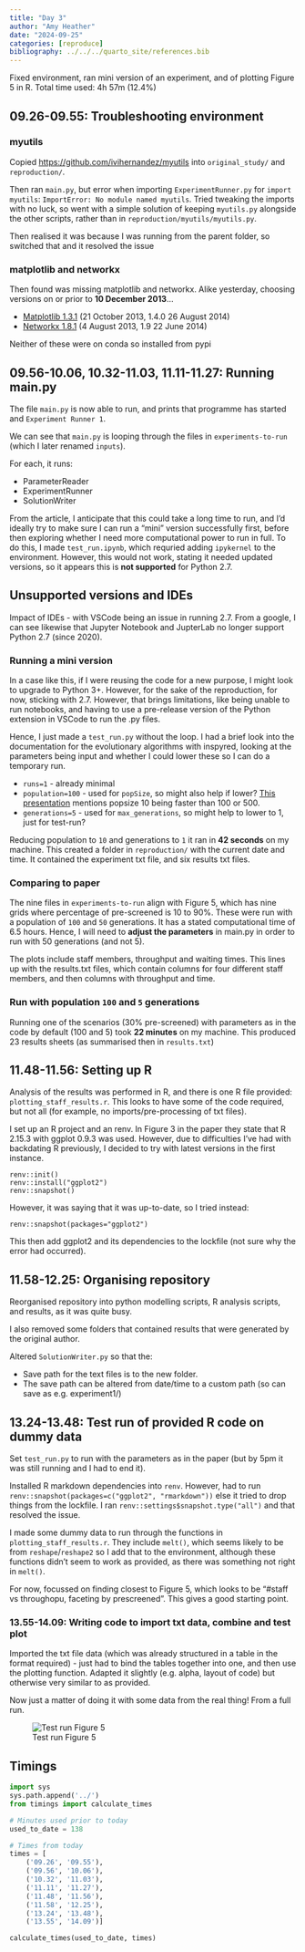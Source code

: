 ```yaml
---
title: "Day 3"
author: "Amy Heather"
date: "2024-09-25"
categories: [reproduce]
bibliography: ../../../quarto_site/references.bib
---
```


::: {.callout-note}

Fixed environment, ran mini version of an experiment, and of plotting Figure 5 in R. Total time used: 4h 57m (12.4%)

:::

## 09.26-09.55: Troubleshooting environment

### myutils

Copied <https://github.com/ivihernandez/myutils> into `original_study/` and `reproduction/`.

Then ran `main.py`, but error when importing `ExperimentRunner.py` for `import myutils`: `ImportError: No module named myutils`. Tried tweaking the imports with no luck, so went with a simple solution of keeping `myutils.py` alongside the other scripts, rather than in `reproduction/myutils/myutils.py`.

Then realised it was because I was running from the parent folder, so switched that and it resolved the issue

### matplotlib and networkx

Then found was missing matplotlib and networkx. Alike yesterday, choosing versions on or prior to **10 December 2013**...

* [Matplotlib 1.3.1](https://pypi.org/project/matplotlib/#history) (21 October 2013, 1.4.0 26 August 2014)
* [Networkx 1.8.1](https://pypi.org/project/networkx/#history) (4 August 2013, 1.9 22 June 2014)

Neither of these were on conda so installed from pypi

## 09.56-10.06, 10.32-11.03, 11.11-11.27: Running main.py

The file `main.py` is now able to run, and prints that programme has started and `Experiment Runner 1`.

We can see that `main.py` is looping through the files in `experiments-to-run` (which I later renamed `inputs`).

For each, it runs:

* ParameterReader
* ExperimentRunner
* SolutionWriter

From the article, I anticipate that this could take a long time to run, and I'd ideally try to make sure I can run a "mini" version successfully first, before then exploring whether I need more computational power to run in full. To do this, I made `test_run.ipynb`, which requried adding `ipykernel` to the environment. However, this would not work, stating it needed updated versions, so it appears this is **not supported** for Python 2.7.

::: {.callout-tip}
## Unsupported versions and IDEs

Impact of IDEs - with VSCode being an issue in running 2.7. From a google, I can see likewise that Jupyter Notebook and JupterLab no longer support Python 2.7 (since 2020).

### Running a mini version

In a case like this, if I were reusing the code for a new purpose, I might look to upgrade to Python 3+. However, for the sake of the reproduction, for now, sticking with 2.7. However, that brings limitations, like being unable to run notebooks, and having to use a pre-release version of the Python extension in VSCode to run the .py files.

:::

Hence, I just made a `test_run.py` without the loop. I had a brief look into the documentation for the evolutionary algorithms with inspyred, looking at the parameters being input and whether I could lower these so I can do a temporary run.

* `runs=1` - already minimal
* `population=100` - used for `popSize`, so might also help if lower? [This presentation](https://neuron.yale.edu/ftp/neuron/2018emory/netpyne-parameter-optimization.pdf) mentions popsize 10 being faster than 100 or 500.
* `generations=5` - used for `max_generations`, so might help to lower to 1, just for test-run?

Reducing population to `10` and generations to `1` it ran in **42 seconds** on my machine. This created a folder in `reproduction/` with the current date and time. It contained the experiment txt file, and six results txt files.

### Comparing to paper

The nine files in `experiments-to-run` align with Figure 5, which has nine grids where percentage of pre-screened is 10 to 90%. These were run with a population of `100` and `50` generations. It has a stated computational time of 6.5 hours. Hence, I will need to **adjust the parameters** in main.py in order to run with 50 generations (and not 5).

The plots include staff members, throughput and waiting times. This lines up with the results.txt files, which contain columns for four different staff members, and then columns with throughput and time.

### Run with population `100` and `5` generations

Running one of the scenarios (30% pre-screened) with parameters as in the code by default (100 and 5) took **22 minutes** on my machine. This produced 23 results sheets (as summarised then in `results.txt`)

## 11.48-11.56: Setting up R

Analysis of the results was performed in R, and there is one R file provided: `plotting_staff_results.r`. This looks to have some of the code required, but not all (for example, no imports/pre-processing of txt files).

I set up an R project and an renv. In Figure 3 in the paper they state that R 2.15.3 with ggplot 0.9.3 was used. However, due to difficulties I've had with backdating R previously, I decided to try with latest versions in the first instance.

```
renv::init()
renv::install("ggplot2")
renv::snapshot()
```

However, it was saying that it was up-to-date, so I tried instead:

```
renv::snapshot(packages="ggplot2")
```

This then add ggplot2 and its dependencies to the lockfile (not sure why the error had occurred).

## 11.58-12.25: Organising repository

Reorganised repository into python modelling scripts, R analysis scripts, and results, as it was quite busy.

I also removed some folders that contained results that were generated by the original author.

Altered `SolutionWriter.py` so that the:

* Save path for the text files is to the new folder.
* The save path can be altered from date/time to a custom path (so can save as e.g. experiment1/)

## 13.24-13.48: Test run of provided R code on dummy data

Set `test_run.py` to run with the parameters as in the paper (but by 5pm it was still running and I had to end it).

Installed R markdown dependencies into `renv`. However, had to run `renv::snapshot(packages=c("ggplot2", "rmarkdown"))` else it tried to drop things from the lockfile. I ran `renv::settings$snapshot.type("all")` and that resolved the issue.

I made some dummy data to run through the functions in `plotting_staff_results.r`. They include `melt()`, which seems likely to be from `reshape`/`reshape2` so I add that to the environment, although these functions didn't seem to work as provided, as there was something not right in `melt()`.

For now, focussed on finding closest to Figure 5, which looks to be "#staff vs throughopu, faceting by prescreened". This gives a good starting point.

### 13.55-14.09: Writing code to import txt data, combine and test plot

Imported the txt file data (which was already structured in a table in the format required) - just had to bind the tables together into one, and then use the plotting function. Adapted it slightly (e.g. alpha, layout of code) but otherwise very similar to as provided.

Now just a matter of doing it with some data from the real thing! From a full run.

![Test run Figure 5](figure5.png)

## Timings

```python
import sys
sys.path.append('../')
from timings import calculate_times

# Minutes used prior to today
used_to_date = 138

# Times from today
times = [
    ('09.26', '09.55'),
    ('09.56', '10.06'),
    ('10.32', '11.03'),
    ('11.11', '11.27'),
    ('11.48', '11.56'),
    ('11.58', '12.25'),
    ('13.24', '13.48'),
    ('13.55', '14.09')]

calculate_times(used_to_date, times)
```